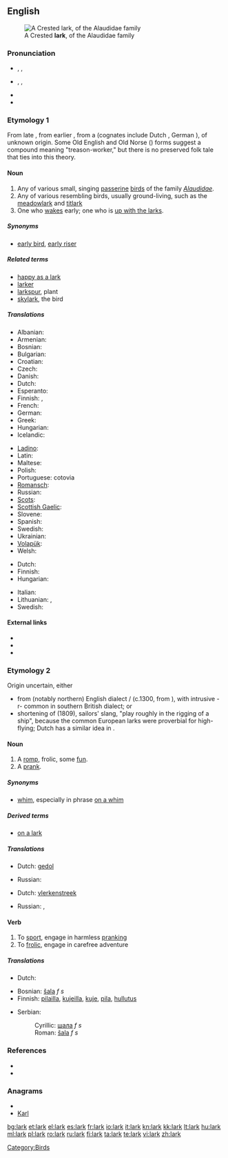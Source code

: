 {{also|Lark}}
==English==
[[Image:Galerida cristata naumann.jpg|thumb|A Crested '''lark''', of the Alaudidae family]]

===Pronunciation===
* {{a|UK}} {{enPR|läk}}, {{IPA|/lɑːk/}}, {{SAMPA|/lA:k/}}
* {{a|US}} {{enPR|lärk}}, {{IPA|/lɑːɹk/}}, {{SAMPA|/lA:rk/}}
* {{audio|en-us-lark.ogg|Audio (US)}}
* {{rhymes|ɑː(r)k}}

===Etymology 1===
From late {{etyl|ang}} {{term|lagerce|lang=ang}}, from earlier {{term|lawerce|lang=ang}}, from a {{proto|Germanic|laiw(a)rikon}} (cognates include Dutch {{term|leeuwerik|lang=nl}}, German {{term|Lerche|lang=de}}), of unknown origin. Some Old English and Old Norse ({{term|lævirik|lang=non}}) forms suggest a compound meaning "treason-worker," but there is no preserved folk tale that ties into this theory.

====Noun====
{{en-noun}}

# Any of various small, singing [[passerine]] [[bird]]s of the family ''[[Alaudidae]]''.
# Any of various resembling birds, usually ground-living, such as the [[meadowlark]] and [[titlark]]
# One who [[wake]]s early; one who is [[up with the larks]].

=====Synonyms=====
* {{sense|one who wakes early}} [[early bird]], [[early riser]]

=====Related terms=====
* [[happy as a lark]]
* [[larker]]
* [[larkspur]], plant
* [[skylark]], the bird

=====Translations=====
{{trans-top|bird}}
* Albanian: {{t|sq|lauresha}}
* Armenian: {{t-|hy|արտույտ|tr=artuyt}}
* Bosnian: {{t-|bs|ševa|f}}
* Bulgarian: {{t+|bg|чучулига}}
* Croatian: {{t-|hr|ševa}}
* Czech: {{t-|cs|skřivan|m}}
* Danish: {{t|da|lærke|c}}
* Dutch: {{t+|nl|leeuwerik|m}}
* Esperanto: {{t-|eo|alaŭdo|xs=Esperanto}}
* Finnish: {{t+|fi|kiuru}}, {{t-|fi|leivo}}
* French: {{t+|fr|alouette|f}}
* German: {{t+|de|Lerche|f}}
* Greek: {{t+|el|σταρήθρα}}
* Hungarian: {{t+|hu|pacsirta}}
* Icelandic: {{t|is|lævirki}}
{{trans-mid}}
* [[Ladino]]: {{tø|lad|lodola|f}}
* Latin: {{t-|la|alauda}}
* Maltese: {{t|mt|alwetta}}
* Polish: {{t+|pl|skowronek|m}}
* Portuguese: cotovia {{f}}
* [[Romansch]]: {{t|rm|lodola|f}}
* Russian: {{t+|ru|жаворонок|tr=žavoronok}}
* [[Scots]]: {{tø|sco|laverock}}
* [[Scottish Gaelic]]: {{t|gd|uiseag|f}}
* Slovene: {{t+|sl|škrjanec|m}}
* Spanish: {{t+|es|alondra|f}}
* Swedish: {{t|sv|lärka}}
* Ukrainian: {{t|uk|жайворонок польовий|sc=Cyrl}}
* [[Volapük]]: {{t+|vo|laud|xs=Volapük}}
* Welsh: {{t|cy|ehedydd}}
{{trans-bottom}}

{{trans-top|one who wakes early}}
* Dutch: {{t|nl|vroege vogel|m}}
* Finnish: {{t+|fi|aamuvirkku}}
* Hungarian: {{t+|hu|koránkelő}}
{{trans-mid}}
* Italian: {{t|it|mattiniero|m}}
* Lithuanian: {{t|lt|vyturys|m|xs=Lithuanian}}, {{t|lt|vyturys|m|xs=Lithuanian}}
* Swedish: {{t|sv|lärka|c}}
{{trans-bottom}}

====External links====
* {{pedialite|lark}}
* {{commonslite|Alaudidae}}
* {{specieslite|Alaudidae}}

===Etymology 2===
Origin uncertain, either
* from (notably northern) English dialect {{term|lake}}/{{term|laik||to play}} (c.1300, from {{etyl|non}} {{term|leika|lang=non||to play (as opposed to work)}}), with intrusive -r- common in southern British dialect; or
* shortening of {{term|skylark}} (1809), sailors' slang, "play roughly in the rigging of a ship", because the common European larks were proverbial for high-flying; Dutch has a similar idea in {{term|speelvogel||playbird, a person of markedly playful nature|lang=nl}}.

====Noun====
{{en-noun}}

# A [[romp]], frolic, some [[fun]].
# A [[prank]].

=====Synonyms=====
* [[whim]], especially in phrase [[on a whim]]

=====Derived terms=====
* [[on a lark]]

=====Translations=====
{{trans-top|romp, frolic, some fun}}
* Dutch: [[gedol]] {{n}}
{{trans-mid}}
* Russian: {{t+|ru|забава|f}}
{{trans-bottom}}

{{trans-top|prank}}
* Dutch: [[vlerkenstreek]]
{{trans-mid}}
* Russian: {{t+|ru|шутка|f}}, {{t+|ru|проказа|f}}
{{trans-bottom}}

====Verb====
{{en-verb}}

# To [[sport]], engage in harmless [[prank]]ing
# To [[frolic]], engage in carefree adventure

=====Translations=====
{{trans-top|sport, engage in harmless pranking}}
* Dutch: {{t-|nl|dollen}}
{{trans-mid}}
{{trans-bottom}}

{{trans-top|frolic, engage in carefree adventure}}
{{trans-mid}}
{{trans-bottom}}

{{checktrans-top}}
* Bosnian: [[šala]] ''f s''
* Finnish: [[pilailla]], [[kujeilla]], [[kuje]], [[pila]], [[hullutus]]
{{checktrans-mid}}
* Serbian:
*: Cyrillic: [[шала]] ''f s''
*: Roman: [[šala]] ''f s''
{{checktrans-bottom}}

===References===
* {{R:Online Etymology Dictionary}}
* {{R:Webster NCD 1967}}

===Anagrams===
* {{alphagram|aklr}}
* [[Karl#English|Karl]]

[[Category:Birds]]

[[bg:lark]]
[[et:lark]]
[[el:lark]]
[[es:lark]]
[[fr:lark]]
[[io:lark]]
[[it:lark]]
[[kn:lark]]
[[kk:lark]]
[[lt:lark]]
[[hu:lark]]
[[ml:lark]]
[[pl:lark]]
[[ro:lark]]
[[ru:lark]]
[[fi:lark]]
[[ta:lark]]
[[te:lark]]
[[vi:lark]]
[[zh:lark]]